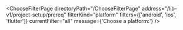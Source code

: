 

<ChooseFilterPage
  directoryPath="/ChooseFilterPage"
  address="/lib-v1/project-setup/prereq"
  filterKind="platform"
  filters={['android', 'ios', 'flutter']}
  currentFilter="all"
  message={'Choose a platform:'}
/>
